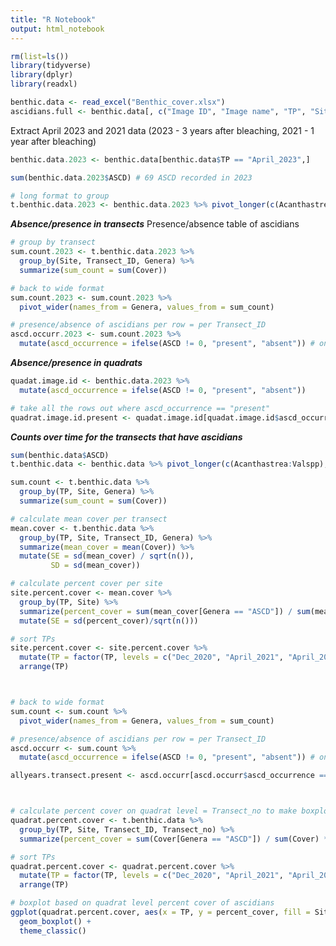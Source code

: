 ```yaml
---
title: "R Notebook"
output: html_notebook
---
```



```r
rm(list=ls())
library(tidyverse)
library(dplyr)
library(readxl)
```

```r
benthic.data <- read_excel("Benthic_cover.xlsx")
ascidians.full <- benthic.data[, c("Image ID", "Image name", "TP", "Site", "Transect_ID", "Transect_no", "ASCD")]
```

Extract April 2023 and 2021 data (2023 - 3 years after bleaching, 2021 - 1 year after bleaching)
```r
benthic.data.2023 <- benthic.data[benthic.data$TP == "April_2023",]

sum(benthic.data.2023$ASCD) # 69 ASCD recorded in 2023

# long format to group
t.benthic.data.2023 <- benthic.data.2023 %>% pivot_longer(c(Acanthastrea:Valspp), names_to = "Genera", values_to = "Cover")

```
***Absence/presence in transects***
Presence/absence table of ascidians
```r
# group by transect
sum.count.2023 <- t.benthic.data.2023 %>%
  group_by(Site, Transect_ID, Genera) %>%
  summarize(sum_count = sum(Cover))

# back to wide format
sum.count.2023 <- sum.count.2023 %>%
  pivot_wider(names_from = Genera, values_from = sum_count)

# presence/absence of ascidians per row = per Transect_ID
ascd.occurr.2023 <- sum.count.2023 %>%
  mutate(ascd_occurrence = ifelse(ASCD != 0, "present", "absent")) # only present on CB02 and CB03
```

***Absence/presence in quadrats***
```r
quadat.image.id <- benthic.data.2023 %>%
  mutate(ascd_occurrence = ifelse(ASCD != 0, "present", "absent"))

# take all the rows out where ascd_occurrence == "present"
quadrat.image.id.present <- quadat.image.id[quadat.image.id$ascd_occurrence == "present",] # 8 quadrats
```

***Counts over time for the transects that have ascidians***
```r
sum(benthic.data$ASCD)
t.benthic.data <- benthic.data %>% pivot_longer(c(Acanthastrea:Valspp), names_to = "Genera", values_to = "Cover")

sum.count <- t.benthic.data %>%
  group_by(TP, Site, Genera) %>%
  summarize(sum_count = sum(Cover))

# calculate mean cover per transect
mean.cover <- t.benthic.data %>%
  group_by(TP, Site, Transect_ID, Genera) %>%
  summarize(mean_cover = mean(Cover)) %>%
  mutate(SE = sd(mean_cover) / sqrt(n()),
         SD = sd(mean_cover))

# calculate percent cover per site
site.percent.cover <- mean.cover %>%
  group_by(TP, Site) %>%
  summarize(percent_cover = sum(mean_cover[Genera == "ASCD"]) / sum(mean_cover) * 100, .groups = "drop") %>%
  mutate(SE = sd(percent_cover)/sqrt(n()))

# sort TPs
site.percent.cover <- site.percent.cover %>%
  mutate(TP = factor(TP, levels = c("Dec_2020", "April_2021", "April_2022", "Sept_2022", "Dec_2022",  "April_2023"))) %>%
  arrange(TP)



# back to wide format
sum.count <- sum.count %>%
  pivot_wider(names_from = Genera, values_from = sum_count)

# presence/absence of ascidians per row = per Transect_ID
ascd.occurr <- sum.count %>%
  mutate(ascd_occurrence = ifelse(ASCD != 0, "present", "absent")) # only present on CB02 and CB03

allyears.transect.present <- ascd.occurr[ascd.occurr$ascd_occurrence == "present",]



# calculate percent cover on quadrat level = Transect_no to make boxplots
quadrat.percent.cover <- t.benthic.data %>%
  group_by(TP, Site, Transect_ID, Transect_no) %>%
  summarize(percent_cover = sum(Cover[Genera == "ASCD"]) / sum(Cover) * 100, .groups = "drop")

# sort TPs
quadrat.percent.cover <- quadrat.percent.cover %>%
  mutate(TP = factor(TP, levels = c("Dec_2020", "April_2021", "April_2022", "Sept_2022", "Dec_2022",  "April_2023"))) %>%
  arrange(TP)

# boxplot based on quadrat level percent cover of ascidians
ggplot(quadrat.percent.cover, aes(x = TP, y = percent_cover, fill = Site)) +
  geom_boxplot() +
  theme_classic()
```

